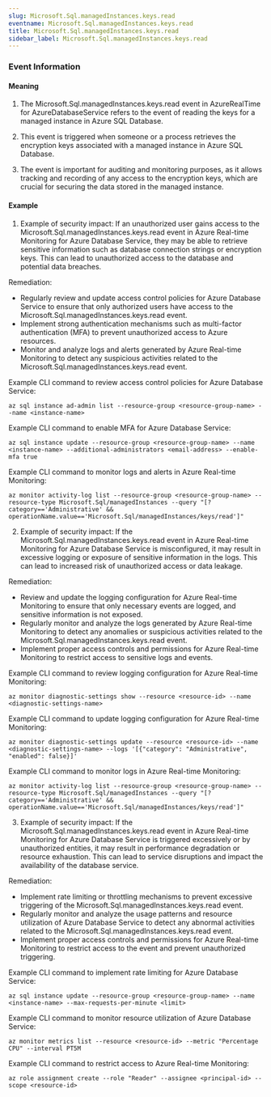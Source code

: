 ```yaml
--- 
slug: Microsoft.Sql.managedInstances.keys.read
eventname: Microsoft.Sql.managedInstances.keys.read
title: Microsoft.Sql.managedInstances.keys.read
sidebar_label: Microsoft.Sql.managedInstances.keys.read
---
```

                       
### Event Information

#### Meaning

1. The Microsoft.Sql.managedInstances.keys.read event in AzureRealTime for AzureDatabaseService refers to the event of reading the keys for a managed instance in Azure SQL Database.

2. This event is triggered when someone or a process retrieves the encryption keys associated with a managed instance in Azure SQL Database.

3. The event is important for auditing and monitoring purposes, as it allows tracking and recording of any access to the encryption keys, which are crucial for securing the data stored in the managed instance.

#### Example

1. Example of security impact: If an unauthorized user gains access to the Microsoft.Sql.managedInstances.keys.read event in Azure Real-time Monitoring for Azure Database Service, they may be able to retrieve sensitive information such as database connection strings or encryption keys. This can lead to unauthorized access to the database and potential data breaches.

Remediation:
- Regularly review and update access control policies for Azure Database Service to ensure that only authorized users have access to the Microsoft.Sql.managedInstances.keys.read event.
- Implement strong authentication mechanisms such as multi-factor authentication (MFA) to prevent unauthorized access to Azure resources.
- Monitor and analyze logs and alerts generated by Azure Real-time Monitoring to detect any suspicious activities related to the Microsoft.Sql.managedInstances.keys.read event.

Example CLI command to review access control policies for Azure Database Service:
```
az sql instance ad-admin list --resource-group <resource-group-name> --name <instance-name>
```

Example CLI command to enable MFA for Azure Database Service:
```
az sql instance update --resource-group <resource-group-name> --name <instance-name> --additional-administrators <email-address> --enable-mfa true
```

Example CLI command to monitor logs and alerts in Azure Real-time Monitoring:
```
az monitor activity-log list --resource-group <resource-group-name> --resource-type Microsoft.Sql/managedInstances --query "[?category=='Administrative' && operationName.value=='Microsoft.Sql/managedInstances/keys/read']"
```


2. Example of security impact: If the Microsoft.Sql.managedInstances.keys.read event in Azure Real-time Monitoring for Azure Database Service is misconfigured, it may result in excessive logging or exposure of sensitive information in the logs. This can lead to increased risk of unauthorized access or data leakage.

Remediation:
- Review and update the logging configuration for Azure Real-time Monitoring to ensure that only necessary events are logged, and sensitive information is not exposed.
- Regularly monitor and analyze the logs generated by Azure Real-time Monitoring to detect any anomalies or suspicious activities related to the Microsoft.Sql.managedInstances.keys.read event.
- Implement proper access controls and permissions for Azure Real-time Monitoring to restrict access to sensitive logs and events.

Example CLI command to review logging configuration for Azure Real-time Monitoring:
```
az monitor diagnostic-settings show --resource <resource-id> --name <diagnostic-settings-name>
```

Example CLI command to update logging configuration for Azure Real-time Monitoring:
```
az monitor diagnostic-settings update --resource <resource-id> --name <diagnostic-settings-name> --logs '[{"category": "Administrative", "enabled": false}]'
```

Example CLI command to monitor logs in Azure Real-time Monitoring:
```
az monitor activity-log list --resource-group <resource-group-name> --resource-type Microsoft.Sql/managedInstances --query "[?category=='Administrative' && operationName.value=='Microsoft.Sql/managedInstances/keys/read']"
```


3. Example of security impact: If the Microsoft.Sql.managedInstances.keys.read event in Azure Real-time Monitoring for Azure Database Service is triggered excessively or by unauthorized entities, it may result in performance degradation or resource exhaustion. This can lead to service disruptions and impact the availability of the database service.

Remediation:
- Implement rate limiting or throttling mechanisms to prevent excessive triggering of the Microsoft.Sql.managedInstances.keys.read event.
- Regularly monitor and analyze the usage patterns and resource utilization of Azure Database Service to detect any abnormal activities related to the Microsoft.Sql.managedInstances.keys.read event.
- Implement proper access controls and permissions for Azure Real-time Monitoring to restrict access to the event and prevent unauthorized triggering.

Example CLI command to implement rate limiting for Azure Database Service:
```
az sql instance update --resource-group <resource-group-name> --name <instance-name> --max-requests-per-minute <limit>
```

Example CLI command to monitor resource utilization of Azure Database Service:
```
az monitor metrics list --resource <resource-id> --metric "Percentage CPU" --interval PT5M
```

Example CLI command to restrict access to Azure Real-time Monitoring:
```
az role assignment create --role "Reader" --assignee <principal-id> --scope <resource-id>
```


 